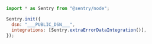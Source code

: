 <SignInNote />

```javascript {tabTitle: JavaScript}
import * as Sentry from "@sentry/node";

Sentry.init({
  dsn: "___PUBLIC_DSN___",
  integrations: [Sentry.extraErrorDataIntegration()],
});
```
